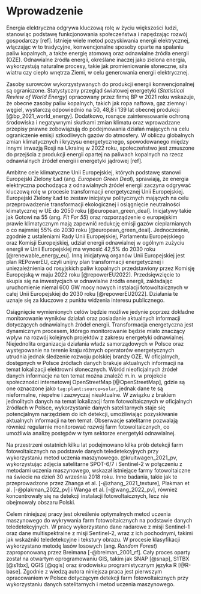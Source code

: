 # Wprowadzenie {#sec-wprowadzenie}
<!--
Wprowadzenie powinno mieć charakter opisu od ogółu do szczegółu (np. trzy-pięć paragrafów).
Pierwszy paragraf powinien być najbardziej ogólny, a kolejne powinny przybliżać czytelnika do problemu.
Przedostatni paragraf powinien określić jaki jest problem (są problemy), który praca ma rozwiązać i dlaczego jest to (są one) ważne.

Wprowadzenie powinno być zakończone stwierdzeniem celu pracy.
Dodatkowo tutaj może znaleźć się również krótki opis co zostało zrealizowane w pracy.
-->

Energia elektryczna odgrywa kluczową rolę w życiu większości ludzi, stanowiąc podstawę funkcjonowania społeczeństwa i napędzając rozwój gospodarczy [ref].
Istnieje wiele metod pozyskiwania energii elektrycznej, włączając w to tradycyjne, konwencjonalne sposoby oparte na spalaniu paliw kopalnych, a także energię atomową oraz odnawialne źródła energii (OZE).
Odnawialne źródła energii, określane inaczej jako zielona energia, wykorzystują naturalne procesy, takie jak promieniowanie słoneczne, siła wiatru czy ciepło wnętrza Ziemi, w celu generowania energii elektrycznej.

Zasoby surowców wykorzystywanych do produkcji energii konwencjonalnej są ograniczone.
Statystyczny przegląd światowej energetyki (*Statistical Review of World Energy*) opracowany przez firmę BP w 2021 roku wskazuje, że obecne zasoby paliw kopalnych, takich jak ropa naftowa, gaz ziemny i węgiel, wystarczą odpowiednio na 50, 48,8 i 139 lat obecnej produkcji [@bp_2021_world_energy].
Dodatkowo, rosnące zainteresowanie ochroną środowiska i negatywnymi skutkami zmian klimatu oraz wprowadzane przepisy prawne zobowiązują do podejmowania działań mających na celu ograniczenie emisji szkodliwych gazów do atmosfery.
W obliczu globalnych zmian klimatycznych i kryzysu energetycznego, spowodowanego między innymi inwazją Rosji na Ukrainę w 2022 roku, społeczeństwo jest zmuszone do przejścia z produkcji energii opartej na paliwach kopalnych na rzecz odnawialnych źródeł energii i energetyki jądrowej [ref].

Ambitne cele klimatyczne Unii Europejskiej, których podstawę stanowi Europejski Zielony Ład (ang. *European Green Deal*), sprawiają, że energia elektryczna pochodząca z odnawialnych źródeł energii zaczyna odgrywać kluczową rolę w procesie transformacji energetycznej Unii Europejskiej.
Europejski Zielony Ład to zestaw inicjatyw politycznych mających na celu przeprowadzenie transformacji ekologicznej i osiągnięcie neutralności klimatycznej w UE do 2050 roku [@european_green_deal].
Inicjatywy takie jak Gotowi na 55 (ang. *Fit For 55*) oraz rozporządzenie o europejskim prawie klimatycznym mają zapewnić redukcję emisji gazów cieplarnianych o co najmniej 55% do 2030 roku [@european_green_deal].
Jednocześnie, zgodnie z ustaleniami Rady Unii Europejskiej, Parlamentu Europejskiego oraz Komisji Europejskiej, udział energii odnawialnej w ogólnym zużyciu energii w Unii Europejskiej ma wynosić 42,5% do 2030 roku [@renewable_energy_eu].
Inną inicjatywą organów Unii Europejskiej jest plan REPowerEU, czyli unijny plan transformacji energetycznej i uniezależnienia od rosyjskich paliw kopalnych przedstawiony przez Komisję Europejską w maju 2022 roku [@repowerEU2022].
Przedsięwzięcie to skupia się na inwestycjach w odnawialne źródła energii, zakładając uruchomienie niemal 600 GW mocy nowych instalacji fotowoltaicznych w całej Unii Europejskiej do 2030 roku [@repowerEU2022].
Działania te uznaje się za kluczowe z punktu widzenia interesu publicznego.

Osiągnięcie wymienionych celów będzie możliwe jedynie poprzez dokładne monitorowanie wyników działań oraz posiadanie aktualnych informacji dotyczących odnawialnych źródeł energii.
Transformacja energetyczna jest dynamicznym procesem, którego monitorowanie będzie miało znaczący wpływ na rozwój kolejnych projektów z zakresu energetyki odnawialnej.
Niejednolita organizacja działania władz samorządowych w Polsce oraz występowanie na terenie kraju różnych operatorów energetycznych utrudnia jednak śledzenie rozwoju polskiej branży OZE.
W oficjalnych, dostępnych w Polsce źródłach danych brakuje aktualnych informacji na temat lokalizacji elektrowni słonecznych.
Wśród nieoficjalnych źródeł danych informacje na ten temat można znaleźć m.in. w projekcie społeczności internetowej OpenStreetMap [@OpenStreetMap], gdzie są one oznaczone jako `tag:plant:source=solar`, jednak dane te są nieformalne, niepełne i zazwyczaj nieaktualne.
W związku z brakiem jednolitych danych na temat lokalizacji farm fotowoltaicznych w oficjalnych źródłach w Polsce, wykorzystanie danych satelitarnych staje się potencjalnym narzędziem do ich detekcji, umożliwiając pozyskiwanie aktualnych informacji na ten temat.
Obserwacje satelitarne pozwalają również regularnie monitorować rozwój farm fotowoltaicznych, co umożliwia analizę postępów w tym sektorze energetyki odnawialnej.

Na przestrzeni ostatnich kilku lat podejmowano kilka prób detekcji farm fotowoltaicznych na podstawie danych teledetekcyjnych przy wykorzystaniu metod uczenia maszynowego.
@kruitwagen_2021_pv, wykorzystując zdjęcia satelitarne SPOT-6/7 i Sentinel-2 w połączeniu z metodami uczenia maszynowego, wskazał istniejące farmy fotowoltaiczne na świecie na dzień 30 września 2018 roku.
Inne badania, takie jak te przeprowadzone przez Zhanga et al. [-@zhang_2021_texture], Plakman et al. [-@plakman_2022_pv] i Wanga et al. [-@wang_2022_pv], również koncentrowały się na detekcji instalacji fotowoltaicznych, lecz nie obejmowały obszaru Polski.

Celem niniejszej pracy jest określenie optymalnych metod uczenia maszynowego do wykrywania farm fotowoltaicznych na podstawie danych teledetekcyjnych.
W pracy wykorzystano dane radarowe z misji Sentinel-1 oraz dane multispektralne z misji Sentinel-2, wraz z ich pochodnymi, takimi jak wskaźniki teledetekcyjne i tekstury obrazu.
W procesie klasyfikacji wykorzystano metodę lasów losowych (ang. *Random Forest*) zaproponowaną przez Breimana [-@breiman_2001_rf].
Cały proces oparty został na otwartym oprogramowaniu GIS, takim jak SNAP [@snap], S1TBX [@s1tbx], QGIS [@qgis] oraz środowisku programistycznym języka R [@R-base].
Zgodnie z wiedzą autora niniejsza praca jest pierwszym opracowaniem w Polsce dotyczącym detekcji farm fotowoltaicznych przy wykorzystaniu danych satelitarnych i metod uczenia maszynowego.
